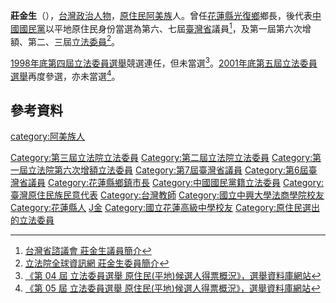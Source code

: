 {{Infobox_officeholder
| name = 莊金生
| image name =
| width = 
| now = 
| period = 
| Sex = 男 
| Native place = 
| date of birth = {{Birth date and age|1941|7|13}}
| party = {{Kmt}}
| place of birth = {{TWN-JPN}}[[花蓮港廳|花蓮港廳]]（今[[花蓮縣|花蓮縣]]）
| nationality = {{ROC}}
| educate = 
*[[花蓮高中|花蓮高中]]
*[[國立中興大學法商學院|國立中興大學法商學院]]（今[[國立台北大學|國立台北大學]]）行政學系
| past = 
*中學教師
*花蓮縣光復鄉鄉長
*第六屆台灣省議會議員<br><span style="color: blue;">(1977年-1981年)</span>
*第七屆台灣省議會議員<br><span style="color: blue;">(1981年-1985年)</span>
*第一屆第六次增額立法委員<br><span style="color: blue;">(1990年-1993年)</span>
*第二屆立法委員<br><span style="color: blue;">(1993年-1996年)</span>
*第三屆立法委員<br><span style="color: blue;">(1996年-1999年)</span>
*中國國民黨立院黨團副書記長、副委員長
*立法院內政、財政、法制委員會召集委員
*台灣省都劃委員會委員
*中華民國儲蓄互助協會理事長
*國民黨立院黨團考紀委員
*立法院經費稽核委員會、程序委員會委員
*中日國會議員聯誼會副秘書長
*中華海峽兩岸經濟發展協進會副會長
}}
'''莊金生'''（{{bd|1941年|7月13日|catIdx=Z莊}}），[[台灣|台灣]][[政治人物|政治人物]]，[[原住民|原住民]][[阿美族|阿美族]]人。曾任[[花蓮縣|花蓮縣]][[光復鄉|光復鄉]]鄉長，後代表[[中國國民黨|中國國民黨]]以平地原住民身份當選為第六、七屆[[臺灣省|臺灣省]]議員<ref>[http://www.tpa.gov.tw/big5/Councilor/Councilor_view.asp?id=630&cid=2&urlID=20 台灣省諮議會 莊金生議員簡介]</ref>，及第一屆第六次增額、第二、三屆[[立法委員|立法委員]]<ref>[http://www.ly.gov.tw/ly/01_introduce/0103_leg/leg_main/leg_ver01_01.jsp?ItemNO=01030100&lgno=00104&stage=3 立法院全球資訊網 莊金生委員簡介]</ref>。

[[1998年中華民國立法委員選舉|1998年底第四屆立法委員選舉]]競選連任，但未當選<ref>[http://210.69.23.140/vote3.asp?pass1=B1998B0000000000aaa 《第 04 屆 立法委員選舉 原住民(平地)候選人得票概況》，選舉資料庫網站]{{dead link|date=2018年4月 |bot=InternetArchiveBot |fix-attempted=yes }}</ref>。[[2001年中華民國立法委員選舉|2001年底第五屆立法委員選舉]]再度參選，亦未當選<ref>[http://210.69.23.140/vote3.asp?pass1=B2001B0000000000aaa 《第 05 屆 立法委員選舉 原住民(平地)候選人得票概況》，選舉資料庫網站]{{dead link|date=2018年4月 |bot=InternetArchiveBot |fix-attempted=yes }}</ref>。

==參考資料==
<div class="references-small">
<references />
</div>

{{第2屆中華民國立法委員名單}}
{{第三屆立法院立法委員名單}}
{{DEFAULTSORT:Zhuang莊}}
[[Category:第三屆立法院立法委員|Category:第三屆立法院立法委員]]
[[Category:第二屆立法院立法委員|Category:第二屆立法院立法委員]]
[[Category:第一屆立法院第六次增額立法委員|Category:第一屆立法院第六次增額立法委員]]
[[Category:第7屆臺灣省議員|Category:第7屆臺灣省議員]]
[[Category:第6屆臺灣省議員|Category:第6屆臺灣省議員]]
[[Category:花蓮縣鄉鎮市長|Category:花蓮縣鄉鎮市長]]
[[Category:中國國民黨籍立法委員|Category:中國國民黨籍立法委員]]
[[Category:臺灣原住民族民意代表|Category:臺灣原住民族民意代表]]
[[Category:台灣教師|Category:台灣教師]]
[[Category:國立中興大學法商學院校友|Category:國立中興大學法商學院校友]]
[[Category:花蓮縣人|Category:花蓮縣人]]
[[category:阿美族人|category:阿美族人]]
[[Category:莊姓|J金]]
[[Category:國立花蓮高級中學校友|Category:國立花蓮高級中學校友]]
[[Category:原住民選出的立法委員|Category:原住民選出的立法委員]]